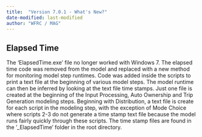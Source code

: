 ```yaml
---
title:  "Version 7.0.1 - What's New?"
date-modified: last-modified
author: "WFRC / MAG"
---
```


## Elapsed Time
The 'ElapsedTime.exe' file no longer worked with Windows 7.  The elapsed time code was removed from the model and replaced with a new method for monitoring model step runtimes. Code was added inside the scripts to print a text file at the beginning of various model steps. The model runtime can then be inferred by looking at the text file time stamps. Just one file is created at the beginning of the Input Processing, Auto Ownership and Trip Generation modeling steps. Beginning with Distribution, a text file is create for each script in the modeling step, with the exception of Mode Choice where scripts 2-3 do not generate a time stamp text file because the model runs fairly quickly through these scripts. The time stamp files are found in the '_ElapsedTime' folder in the root directory.
